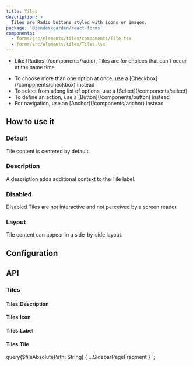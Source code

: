 ```yaml
---
title: Tiles
description: >
  Tiles are Radio buttons styled with icons or images.
package: '@zendeskgarden/react-forms'
components:
  - forms/src/elements/tiles/components/Tile.tsx
  - forms/src/elements/tiles/Tiles.tsx
---
```


<Usage>
  <Use>
    <ul>
      <li>
        <Markdown>
          Like [Radios](/components/radio), Tiles are for choices that can't occur at the same time
        </Markdown>
      </li>
    </ul>
  </Use>
  <Misuse>
    <ul>
      <li>
        <Markdown>
          To choose more than one option at once, use a [Checkbox](/components/checkbox) instead
        </Markdown>
      </li>
      <li>
        <Markdown>
          To select from a long list of options, use a [Select](/components/select)
        </Markdown>
      </li>
      <li>
        <Markdown>To define an action, use a [Button](/components/button) instead</Markdown>
      </li>
      <li>
        <Markdown>For navigation, use an [Anchor](/components/anchor) instead</Markdown>
      </li>
    </ul>
  </Misuse>
</Usage>

## How to use it

### Default

Tile content is centered by default.


<CodeExample code={DefaultCode}>
  <Default />
</CodeExample>

### Description

A description adds additional context to the Tile label.


<CodeExample code={DescriptionCode}>
  <Description />
</CodeExample>

### Disabled

Disabled Tiles are not interactive and not perceived by a screen reader.


<CodeExample code={DisabledCode}>
  <Disabled />
</CodeExample>

### Layout

Tile content can appear in a side-by-side layout.


<CodeExample code={LayoutCode}>
  <Layout />
</CodeExample>

## Configuration

<Configuration reactPackage={props.data.mdx.package} components={props.data.mdx.components} />

## API

### Tiles

<PropSheet components={props.data.mdx.components} componentName="tiles" />

#### Tiles.Description

#### Tiles.Icon

#### Tiles.Label

#### Tiles.Tile

<PropSheet components={props.data.mdx.components} componentName="tile" />


  query($fileAbsolutePath: String) {
    ...SidebarPageFragment
  }
`;
